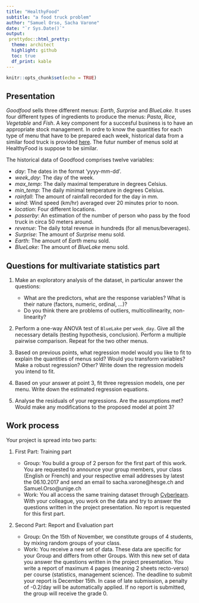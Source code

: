 ```yaml
---
title: "HealthyFood"
subtitle: "a food truck problem"
author: "Samuel Orso, Sacha Varone"
date: "`r Sys.Date()`"
output: 
 prettydoc::html_pretty:
  theme: architect
  highlight: github
  toc: true
  df_print: kable
---
```


```r
knitr::opts_chunk$set(echo = TRUE)
```

## Presentation
_Goodfood_ sells three different menus: _Earth_, _Surprise_ and _BlueLake_. It uses four different types of ingredients to produce the menus: _Pasta_, _Rice_, _Vegetable_ and _Fish_. A key component for a succesful business is to have an appropriate stock management. In ordre to know the quantities for each type of menu that have to be prepared each week, historical data from a similar food truck is provided [here](https://cyberlearn.hes-so.ch/mod/resource/view.php?id=8943). The futur number of menus sold at HealthyFood is suppose to be similar.  

The historical data of Goodfood comprises twelve variables:    

* *day*: The dates in the format 'yyyy-mm-dd'.   
* *week_day*: The day of the week.   
* *max_temp*: The daily maximal temperature in degrees Celsius.   
* *min_temp*: The daily minimal temperature in degrees Celsius.   
* *rainfall*: The amount of rainfall recorded for the day in mm.   
* *wind*: Wind speed (km/hr) averaged over 20 minutes prior to noon.    
* *location*: Four different locations.   
* *passerby*: An estimation of the number of person who pass by the food truck in circa 50 meters around.   
* *revenue*: The daily total revenue in hundreds (for all menus/beverages).   
* *Surprise*: The amount of _Surprise_ menu sold.   
* *Earth*: The amount of _Earth_ menu sold.   
* *BlueLake*: The amount of _BlueLake_ menu sold.   

## Questions for multivariate statistics part
1. Make an exploratory analysis of the dataset, in particular answer the questions: 

    + What are the predictors, what are the response variables? What is their nature (factors, numeric, ordinal, ...)?   
    + Do you think there are problems of outliers, multicollinearity, non-linearity?   
    
2. Perform a one-way ANOVA test of `BlueLake` per `week_day`. Give all the necessary details (testing hypothesis, conclusion). Perform a multiple pairwise comparison. Repeat for the two other menus.   

3. Based on previous points, what regression model would you like to fit to explain the quantities of menus sold? Would you transform variables? Make a robust regression? Other? Write down the regression models you intend to fit.    

4. Based on your answer at point 3, fit three regression models, one per menu. Write down the estimated regression equations.   

5. Analyse the residuals of your regressions. Are the assumptions met? Would make any modifications to the proposed model at point 3?    

## Work process

Your project is spread into two parts:   

1. First Part: Training part   

     + Group: You build a group of 2 person for the first part of this work. You are requested to announce your group members, your class (English or French) and your respective email addresses by latest the 06.10.2017 and send an email to sacha.varone@hesge.ch and Samuel.Orso@unige.ch    
     + Work: You all access the same training dataset through [Cyberlearn](https://cyberlearn.hes-so.ch/course/view.php?id=8943). With your colleague, you work on the data and try to answer the questions written in the project presentation. No report is requested for this first part.            
     
2. Second Part: Report and Evaluation part    

     + Group: On the 15th of November, we constitute groups of 4 students, by mixing random groups of your class.  
     + Work: You receive a new set of data. These data are specific for your Group and differs from other Groups. With this new set of data you answer the questions written in the project presentation. You write a report of maximum 4 pages (meaning 2 sheets recto-verso) per course (statistics, management science). The deadline to submit your report is December 15th. In case of late submission, a penalty of -0.2/day will be automatically applied. If no report is submitted, the group will receive the grade 0.

